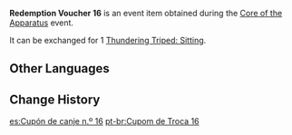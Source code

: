 {{Item Infobox
|id           = 101882
|image        = Item Redemption Voucher 16.png
|type         = Event Items
|group        = Redemption Vouchers
|description  = Used to redeem [[Thundering Triped: Sitting]]
|source1      = [[Core of the Apparatus]] Event
|event        = Core of the Apparatus
}}
'''Redemption Voucher 16''' is an event item obtained during the [[Core of the Apparatus]] event.

It can be exchanged for 1 [[Thundering Triped: Sitting]].

==Other Languages==
{{Other Languages
|default_hidden = 1
|en      = Redemption Voucher 16
|zhs     = 兑换券16号
|zhs_rm  = Duìhuàn-quàn Shíliù Hào
|zht     = 兌換券16號
|zht_rm  = Duìhuàn-quàn Shíliù Hào
|ja      = 引換券16
|ja_rm   = Hikikaeken Juuroku
|ko      = 교환 쿠폰 16호
|ko_rm   = Gyohwan Kupon Simnyukho
|es      = Cupón de canje n.º 16
|fr      = Coupon d'échange 16
|ru      = Купон обмена №16
|th      = คูปองแลกรับหมายเลข 16
|th_rm   = 
|vi      = Phiếu Quà Tặng 16
|de      = Gutschein Nr.16
|id      = Kupon Penukaran 16
|pt      = Cupom de Troca 16
}}

==Change History==
{{Change History|2.7}}

[[es:Cupón de canje n.º 16]]
[[pt-br:Cupom de Troca 16]]